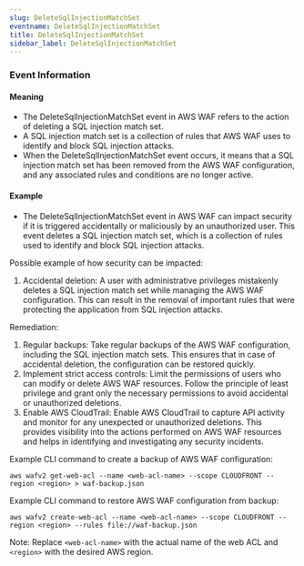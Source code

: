 ```yaml
--- 
slug: DeleteSqlInjectionMatchSet
eventname: DeleteSqlInjectionMatchSet
title: DeleteSqlInjectionMatchSet
sidebar_label: DeleteSqlInjectionMatchSet
---
```

                       
### Event Information

#### Meaning

- The DeleteSqlInjectionMatchSet event in AWS WAF refers to the action of deleting a SQL injection match set.
- A SQL injection match set is a collection of rules that AWS WAF uses to identify and block SQL injection attacks.
- When the DeleteSqlInjectionMatchSet event occurs, it means that a SQL injection match set has been removed from the AWS WAF configuration, and any associated rules and conditions are no longer active.

#### Example

- The DeleteSqlInjectionMatchSet event in AWS WAF can impact security if it is triggered accidentally or maliciously by an unauthorized user. This event deletes a SQL injection match set, which is a collection of rules used to identify and block SQL injection attacks.

Possible example of how security can be impacted:
1. Accidental deletion: A user with administrative privileges mistakenly deletes a SQL injection match set while managing the AWS WAF configuration. This can result in the removal of important rules that were protecting the application from SQL injection attacks.

Remediation:
1. Regular backups: Take regular backups of the AWS WAF configuration, including the SQL injection match sets. This ensures that in case of accidental deletion, the configuration can be restored quickly.
2. Implement strict access controls: Limit the permissions of users who can modify or delete AWS WAF resources. Follow the principle of least privilege and grant only the necessary permissions to avoid accidental or unauthorized deletions.
3. Enable AWS CloudTrail: Enable AWS CloudTrail to capture API activity and monitor for any unexpected or unauthorized deletions. This provides visibility into the actions performed on AWS WAF resources and helps in identifying and investigating any security incidents.

Example CLI command to create a backup of AWS WAF configuration:
```
aws wafv2 get-web-acl --name <web-acl-name> --scope CLOUDFRONT --region <region> > waf-backup.json
```

Example CLI command to restore AWS WAF configuration from backup:
```
aws wafv2 create-web-acl --name <web-acl-name> --scope CLOUDFRONT --region <region> --rules file://waf-backup.json
```

Note: Replace `<web-acl-name>` with the actual name of the web ACL and `<region>` with the desired AWS region.


 